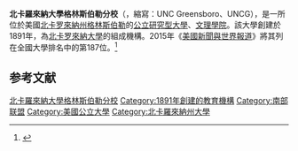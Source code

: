 {{Infobox University
|SealImage      = UNCG Seal.svg
|image          = The University of North Carolina at Greensboro.jpg - panoramio.jpg
|image_size     = 300px
|name           = University of North Carolina<br>at Greensboro
|motto          = Service
|established    = 1891
|type           = [[公立大學|公立大學]]
|endowment = $2.518億<ref>{{cite web |url=http://www.nacubo.org/Documents/EndowmentFiles/2014_Endowment_Market_Values.pdf |title=U.S. and Canadian Institutions Listed by Fiscal Year (FY) 2014 Endowment Market Value and Change in Endowment Market Value from FY 2013 to FY 2014 |publisher=National Association of College and University Business Officers and Commonfund Institute |year=2015 |deadurl=yes |archiveurl=https://web.archive.org/web/20150129213112/http://www.nacubo.org/Documents/EndowmentFiles/2014_Endowment_Market_Values.pdf |archivedate=2015-01-29 |accessdate=2016-01-31 }}</ref>
|chancellor = Franklin D. Gilliam, Jr.<ref>{{cite web |url=http://newsandfeatures.uncg.edu/chancellor-elect-welcome/ |title=Office of the Chancellor, UNCG |publisher=The University of North Carolina at Greensboro |date=May 22, 2015 |access-date=2016-01-31 |archive-url=https://web.archive.org/web/20160120015119/http://newsandfeatures.uncg.edu/chancellor-elect-welcome/ |archive-date=2016-01-20 |dead-url=yes }}</ref>
|faculty = 952（2014年秋）<ref>{{cite web |url=http://ire.uncg.edu/pages/factbook/2014-15/PDFs/faculty/FacultybySchl_Dept_F-P.pdf |title=UNCG Instructional Faculty by School/College, Department, and Full-Time/Part-Time Status, Fall 2014 |publisher=The University of North Carolina at Greensboro |year=2015 |deadurl=yes |archiveurl=https://web.archive.org/web/20150527021649/http://ire.uncg.edu/pages/factbook/2014-15/PDFs/faculty/FacultybySchl_Dept_F-P.pdf |archivedate=2015-05-27 |accessdate=2016-01-31 }}</ref>
|staff          = 2,530（全職）
|students       = 16,126（2014年秋）<ref name="uncg.edu">{{cite web |url=http://ire.uncg.edu/pages/factbook/2014-15/PDFs/history/2014Profile.PDF |title=The University of North Carolina at Greensboro 2014-2015 Profile |publisher=The University of North Carolina at Greensboro |year=2015 |deadurl=yes |archiveurl=https://web.archive.org/web/20150527021832/http://ire.uncg.edu/pages/factbook/2014-15/PDFs/history/2014Profile.PDF |archivedate=2015-05-27 |accessdate=2016-01-31 }}</ref>
|undergrad      = 13,608（2014年秋）<ref name="uncg.edu"/>
|postgrad       = 2,518（2014年秋）<ref name="uncg.edu"/>
|city           = [[格林斯伯勒_(北卡罗来纳州)|格林斯伯勒]]
|state          = [[北卡羅來納州|北卡羅來納州]]
|country        = 美國
|campus         = 都市，{{convert|231|acre|km2}}
|former_names   = State Normal and Industrial School (1891–96)<br>State Normal and Industrial College (1896–1919)<br>North Carolina College for Women (1919–32)<br>Woman's College of the University of North Carolina (1932–63)
|colors         = 金色、白色和海軍藍<br/>{{color box|#FFCC00}} {{color box|#FFFFFF}} {{color box|#003366}}
|nickname       = Spartans
|mascot         =  "Spiro" the Spartan
|athletics      = [[NCAA|NCAA]] [[Division_I_(NCAA)|Division I]] – [[Southern_Conference|SoCon]]
|affiliations   = [[University_of_North_Carolina|UNC System]]<br>[[Association_of_Public_and_Land-Grant_Universities|APLU]]<br>[[American_Association_of_State_Colleges_and_Universities|AASCU]]<br>[[Coalition_of_Urban_and_Metropolitan_Universities|CUMU]]
|website        = {{url|www.uncg.edu}}
|logo           =[[File:UNCG_Logo.svg|225px]]
}}
'''北卡羅來納大學格林斯伯勒分校'''（{{lang-en|University of North Carolina at Greensboro}}，縮寫：UNC Greensboro、UNCG），是一所位於美國[[北卡罗來納州|北卡罗來納州]][[格林斯伯勒_(北卡罗来纳州)|格林斯伯勒]]的[[公立大學|公立]][[研究型大學|研究型大學]]、[[文理學院|文理學院]]。該大學創建於1891年，為[[北卡罗來納大學|北卡罗來納大學]]的組成機構。2015年《[[美國新聞與世界報道|美國新聞與世界報道]]》將其列在全國大學排名中的第187位。<ref name="USnews">{{cite web|title=北卡羅來納大學格林斯伯勒分校|url=http://colleges.usnews.rankingsandreviews.com/best-colleges/unc-greensboro-2976|publisher=[[美國新聞與世界報道|美國新聞與世界報道]]|accessdate=2016-01-26|archive-date=2016-03-13|archive-url=https://web.archive.org/web/20160313203704/http://colleges.usnews.rankingsandreviews.com/best-colleges/unc-greensboro-2976|dead-url=no}}</ref>

==参考文献==

{{reflist}}

{{南部联盟}}
[[Category:北卡羅來納大學格林斯伯勒分校|]]
[[Category:1891年創建的教育機構|Category:1891年創建的教育機構]]
[[Category:南部联盟|Category:南部联盟]]
[[Category:美國公立大學|Category:美國公立大學]]
[[Category:北卡羅來納州大學|Category:北卡羅來納州大學]]